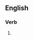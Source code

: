{{also|short-listing}}

==English==

===Verb===
{{head|en|present participle}}

# {{present participle of|shortlist|lang=en|nocat=1}}
